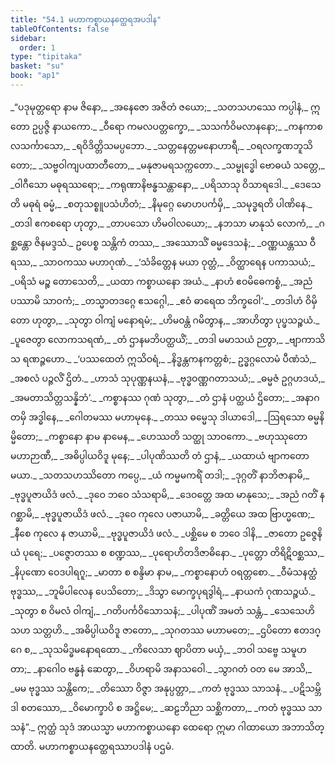 ```yaml
---
title: "54.1 မဟာကစ္စာယနတ္ထေရအပဒါန"
tableOfContents: false
sidebar:
  order: 1
type: "tipitaka"
basket: "su"
book: "ap1"
---
```



<DynamicBreadcrumb />

<Division number="1" book="ap1">

<Paragraph number="6948" type="verses" book="ap1">
_“ပဒုမုတ္တရော နာမ ဇိနော,_  
_အနေဇော အဇိတံ ဇယော;_  
_သတသဟဿေ ကပ္ပါနံ,_  
ဣတော ဥပ္ပဇ္ဇိ နာယကော._  

</Paragraph>

</Division>
<Division number="2" book="ap1">

<Paragraph number="6949" type="verses" book="ap1">
_ဝီရော ကမလပတ္တက္ခော,_  
_သသင်္ကဝိမလာနနော;_  
_ကနကာစလသင်္ကာသော,_  
_ရဝိဒိတ္တိသမပ္ပဘော._  

</Paragraph>

</Division>
<Division number="3" book="ap1">

<Paragraph number="6950" type="verses" book="ap1">
_သတ္တနေတ္တမနောဟာရီ,_  
_ဝရလက္ခဏဘူသိတော;_  
_သဗ္ဗဝါကျပထာတီတော,_  
_မနုဇာမရသက္ကတော._  

</Paragraph>

</Division>
<Division number="4" book="ap1">

<Paragraph number="6951" type="verses" book="ap1">
_သမ္ဗုဒ္ဓေါ ဗောဓယံ သတ္တေ,_  
_ဝါဂီသော မဓုရဿရော;_  
_ကရုဏာနိဗန္ဓသန္တာနော,_  
_ပရိသာသု ဝိသာရဒေါ._  

</Paragraph>

</Division>
<Division number="5" book="ap1">

<Paragraph number="6952" type="verses" book="ap1">
_ဒေသေတိ မဓုရံ ဓမ္မံ,_  
_စတုသစ္စူပသံဟိတံ;_  
_နိမုဂ္ဂေ မောဟပင်္ကမှိ,_  
_သမုဒ္ဓရတိ ပါဏိနေ._  

</Paragraph>

</Division>
<Division number="6" book="ap1">

<Paragraph number="6953" type="verses" book="ap1">
_တဒါ ဧကစရော ဟုတွာ,_  
_တာပသော ဟိမဝါလယော;_  
_နဘသာ မာနုသံ လောကံ,_  
_ဂစ္ဆန္တော ဇိနမဒ္ဒသံ._  

</Paragraph>

</Division>
<Division number="7" book="ap1">

<Paragraph number="6954" type="verses" book="ap1">
ဥပေစ္စ သန္တိကံ တဿ,_  
_အဿောသိံ ဓမ္မဒေသနံ;_  
_ဝဏ္ဏယန္တဿ ဝီရဿ,_  
_သာဝကဿ မဟာဂုဏံ._  

</Paragraph>

</Division>
<Division number="8" book="ap1">

<Paragraph number="6955" type="verses" book="ap1">
_‘သံခိတ္တေန မယာ ဝုတ္တံ,_  
_ဝိတ္ထာရေန ပကာသယံ;_  
_ပရိသံ မဉ္စ တောသေတိ,_  
_ယထာ ကစ္စာယနော အယံ._  

</Paragraph>

</Division>
<Division number="9" book="ap1">

<Paragraph number="6956" type="verses" book="ap1">
_နာဟံ ဧဝမိဓေကစ္စံ,_  
_အညံ ပဿာမိ သာဝကံ;_  
_တသ္မာတဒဂ္ဂေ ဧသဂ္ဂေါ,_  
_ဧဝံ ဓာရေထ ဘိက္ခဝေါ’._  

</Paragraph>

</Division>
<Division number="10" book="ap1">

<Paragraph number="6957" type="verses" book="ap1">
_တဒါဟံ ဝိမှိတော ဟုတွာ,_  
_သုတွာ ဝါကျံ မနောရမံ;_  
_ဟိမဝန္တံ ဂမိတွာန,_  
_အာဟိတွာ ပုပ္ဖသဉ္စယံ._  

</Paragraph>

</Division>
<Division number="11" book="ap1">

<Paragraph number="6958" type="verses" book="ap1">
_ပူဇေတွာ လောကသရဏံ,_  
_တံ ဌာနမဘိပတ္ထယိံ;_  
_တဒါ မမာသယံ ဉတွာ,_  
_ဗျာကာသိ သ ရဏဉ္ဇဟော._  

</Paragraph>

</Division>
<Division number="12" book="ap1">

<Paragraph number="6959" type="verses" book="ap1">
_‘ပဿထေတံ ဣသိဝရံ,_  
_နိဒ္ဓန္တကနကတ္တစံ;_  
ဥဒ္ဓဂ္ဂလောမံ ပီဏံသံ,_  
_အစလံ ပဉ္ဇလိံ ဌိတံ._  

</Paragraph>

</Division>
<Division number="13" book="ap1">

<Paragraph number="6960" type="verses" book="ap1">
_ဟာသံ သုပုဏ္ဏနယနံ,_  
_ဗုဒ္ဓဝဏ္ဏဂတာသယံ;_  
_ဓမ္မဇံ ဥဂ္ဂဟဒယံ,_  
_အမတာသိတ္တသန္နိဘံ’._  

</Paragraph>

</Division>
<Division number="14" book="ap1">

<Paragraph number="6961" type="verses" book="ap1">
_ကစ္စာနဿ ဂုဏံ သုတွာ,_  
_တံ ဌာနံ ပတ္ထယံ ဌိတော;_  
_အနာဂတမှိ အဒ္ဓါနေ,_  
_ဂေါတမဿ မဟာမုနေ._  

</Paragraph>

</Division>
<Division number="15" book="ap1">

<Paragraph number="6962" type="verses" book="ap1">
_တဿ ဓမ္မေသု ဒါယာဒေါ,_  
_ဩရသော ဓမ္မနိမ္မိတော;_  
_ကစ္စာနော နာမ နာမေန,_  
_ဟေဿတိ သတ္ထု သာဝကော._  

</Paragraph>

</Division>
<Division number="16" book="ap1">

<Paragraph number="6963" type="verses" book="ap1">
_ဗဟုဿုတော မဟာဉာဏီ,_  
_အဓိပ္ပါယဝိဒူ မုနေ;_  
_ပါပုဏိဿတိ တံ ဌာနံ,_  
_ယထာယံ ဗျာကတော မယာ._  

</Paragraph>

</Division>
<Division number="17" book="ap1">

<Paragraph number="6964" type="verses" book="ap1">
_သတသဟဿိတော ကပ္ပေ,_  
_ယံ ကမ္မမကရိံ တဒါ;_  
_ဒုဂ္ဂတိံ နာဘိဇာနာမိ,_  
_ဗုဒ္ဓပူဇာယိဒံ ဖလံ._  

</Paragraph>

</Division>
<Division number="18" book="ap1">

<Paragraph number="6965" type="verses" book="ap1">
_ဒုဝေ ဘဝေ သံသရာမိ,_  
_ဒေဝတ္တေ အထ မာနုသေ;_  
_အညံ ဂတိံ န ဂစ္ဆာမိ,_  
_ဗုဒ္ဓပူဇာယိဒံ ဖလံ._  

</Paragraph>

</Division>
<Division number="19" book="ap1">

<Paragraph number="6966" type="verses" book="ap1">
_ဒုဝေ ကုလေ ပဇာယာမိ,_  
_ခတ္တိယေ အထ ဗြာဟ္မဏေ;_  
_နီစေ ကုလေ န ဇာယာမိ,_  
_ဗုဒ္ဓပူဇာယိဒံ ဖလံ._  

</Paragraph>

</Division>
<Division number="20" book="ap1">

<Paragraph number="6967" type="verses" book="ap1">
_ပစ္ဆိမေ စ ဘဝေ ဒါနိ,_  
_ဇာတော ဥဇ္ဇေနိယံ ပုရေ;_  
_ပဇ္ဇောတဿ စ စဏ္ဍဿ,_  
_ပုရောဟိတဒိဇာဓိနော._  

</Paragraph>

</Division>
<Division number="21" book="ap1">

<Paragraph number="6968" type="verses" book="ap1">
_ပုတ္တော တိရိဋိဝစ္ဆဿ,_  
_နိပုဏော ဝေဒပါရဂူ;_  
_မာတာ စ စန္ဒိမာ နာမ,_  
_ကစ္စာနောဟံ ဝရတ္တစော._  

</Paragraph>

</Division>
<Division number="22" book="ap1">

<Paragraph number="6969" type="verses" book="ap1">
_ဝီမံသနတ္ထံ ဗုဒ္ဓဿ,_  
_ဘူမိပါလေန ပေသိတော;_  
_ဒိသွာ မောက္ခပုရဒွါရံ,_  
_နာယကံ ဂုဏသဉ္စယံ._  

</Paragraph>

</Division>
<Division number="23" book="ap1">

<Paragraph number="6970" type="verses" book="ap1">
_သုတွာ စ ဝိမလံ ဝါကျံ,_  
_ဂတိပင်္ကဝိသောသနံ;_  
_ပါပုဏိံ အမတံ သန္တံ,_  
_သေသေဟိ သဟ သတ္တဟိ._  

</Paragraph>

</Division>
<Division number="24" book="ap1">

<Paragraph number="6971" type="verses" book="ap1">
_အဓိပ္ပါယဝိဒူ ဇာတော,_  
_သုဂတဿ မဟာမတေ;_  
_ဌပိတော ဧတဒဂ္ဂေ စ,_  
_သုသမိဒ္ဓမနောရထော._  

</Paragraph>

</Division>
<Division number="25" book="ap1">

<Paragraph number="6972" type="verses" book="ap1">
_ကိလေသာ ဈာပိတာ မယှံ,_  
_ဘဝါ သဗ္ဗေ သမူဟတာ;_  
_နာဂေါဝ ဗန္ဓနံ ဆေတွာ,_  
_ဝိဟရာမိ အနာသဝေါ._  

</Paragraph>

</Division>
<Division number="26" book="ap1">

<Paragraph number="6973" type="verses" book="ap1">
_သွာဂတံ ဝတ မေ အာသိ,_  
_မမ ဗုဒ္ဓဿ သန္တိကေ;_  
_တိဿော ဝိဇ္ဇာ အနုပ္ပတ္တာ,_  
_ကတံ ဗုဒ္ဓဿ သာသနံ._  

</Paragraph>

</Division>
<Division number="27" book="ap1">

<Paragraph number="6974" type="verses" book="ap1">
_ပဋိသမ္ဘိဒါ စတဿော,_  
_ဝိမောက္ခာပိ စ အဋ္ဌိမေ;_  
_ဆဠဘိညာ သစ္ဆိကတာ,_  
_ကတံ ဗုဒ္ဓဿ သာသနံ”._  

</Paragraph>

<Paragraph number="6975" book="ap1">
ဣတ္ထံ သုဒံ အာယသ္မာ မဟာကစ္စာယနော ထေရော ဣမာ ဂါထာယော အဘာသိတ္ထာတိ.

</Paragraph>
</Division>

<Paragraph number="6976" type="center" book="ap1">
မဟာကစ္စာယနတ္ထေရဿာပဒါနံ ပဌမံ.
</Paragraph>